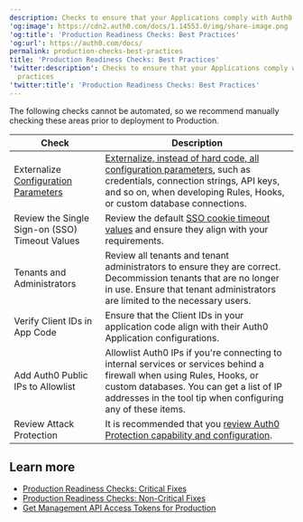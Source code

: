 ```yaml
---
description: Checks to ensure that your Applications comply with Auth0 best practices
'og:image': https://cdn2.auth0.com/docs/1.14553.0/img/share-image.png
'og:title': 'Production Readiness Checks: Best Practices'
'og:url': https://auth0.com/docs/
permalink: production-checks-best-practices
title: 'Production Readiness Checks: Best Practices'
'twitter:description': Checks to ensure that your Applications comply with Auth0 best
  practices
'twitter:title': 'Production Readiness Checks: Best Practices'
---
```

The following checks cannot be automated, so we recommend manually checking these areas prior to deployment to Production.

<table class="table"><thead>
<tr>
<th>Check</th>
<th>Description</th>
</tr>
</thead>
<tbody>
<tr>
<td>Externalize <a href="/authenticate/database-connections/custom-db">Configuration Parameters</a></td>
<td><a href="https://manage.auth0.com/#/connections/database">Externalize, instead of hard code, all configuration parameters</a>, such as credentials, connection strings, API keys, and so on, when developing Rules, Hooks, or custom database connections.</td>
</tr>
<tr>
<td>Review the <Tooltip tip="Service that, after a user logs into one applicaton, automatically logs that user in to other applications." cta="View Glossary" href="/glossary?term=Single+Sign-on+%28SSO%29">Single Sign-on (SSO)</Tooltip> Timeout Values</td>
<td>Review the default <a href="https://manage.auth0.com/#/account/advanced">SSO cookie timeout values</a> and ensure they align with your requirements.</td>
</tr>
<tr>
<td>Tenants and Administrators</td>
<td>Review all tenants and tenant administrators to ensure they are correct. Decommission tenants that are no longer in use. Ensure that tenant administrators are limited to the necessary users.</td>
</tr>
<tr>
<td>Verify Client IDs in App Code</td>
<td>Ensure that the Client IDs in your application code align with their Auth0 Application configurations.</td>
</tr>
<tr>
<td>Add Auth0 Public IPs to Allowlist</td>
<td>Allowlist Auth0 IPs if you're connecting to internal services or services behind a firewall when using Rules, Hooks, or custom databases. You can get a list of IP addresses in the tool tip when configuring any of these items.</td>
</tr>
<tr>
<td>Review Attack Protection</td>
<td>It is recommended that you <a href="/secure/attack-protection">review Auth0 Protection capability and configuration</a>.</td>
</tr>
</tbody>
</table>

## Learn more

* [Production Readiness Checks: Critical Fixes](/deploy-monitor/pre-deployment-checks/production-check-required-fixes)
* [Production Readiness Checks: Non-Critical Fixes](/deploy-monitor/pre-deployment-checks/production-check-recommended-fixes)
* [Get Management API Access Tokens for Production](/secure/tokens/access-tokens/management-api-access-tokens/get-management-api-access-tokens-for-production)